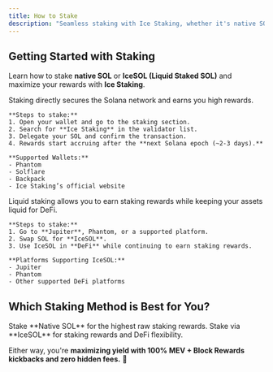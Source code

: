 ```yaml
---
title: How to Stake
description: "Seamless staking with Ice Staking, whether it's native SOL or IceSOL (Liquid Staked SOL)."
---
```



## Getting Started with Staking

Learn how to stake **native SOL** or **IceSOL (Liquid Staked SOL)** and maximize your rewards with **Ice Staking**.

<AccordionGroup>
  <Accordion icon="lock" title="Stake Native SOL">
    Staking directly secures the Solana network and earns you high rewards.
    
    **Steps to stake:**
    1. Open your wallet and go to the staking section.
    2. Search for **Ice Staking** in the validator list.
    3. Delegate your SOL and confirm the transaction.
    4. Rewards start accruing after the **next Solana epoch (~2-3 days).**
    
    **Supported Wallets:**
    - Phantom
    - Solflare
    - Backpack
    - Ice Staking’s official website
  </Accordion>
  
  <Accordion icon="fire" title="Stake via IceSOL (Liquid Staking Token)">
    Liquid staking allows you to earn staking rewards while keeping your assets liquid for DeFi.
    
    **Steps to stake:**
    1. Go to **Jupiter**, Phantom, or a supported platform.
    2. Swap SOL for **IceSOL**.
    3. Use IceSOL in **DeFi** while continuing to earn staking rewards.
    
    **Platforms Supporting IceSOL:**
    - Jupiter
    - Phantom
    - Other supported DeFi platforms
  </Accordion>
</AccordionGroup>

## **Which Staking Method is Best for You?**

<CardGroup>
  <Card title="Maximize Rewards" icon="trophy" href="#">
    Stake **Native SOL** for the highest raw staking rewards.
  </Card>
  <Card title="Maintain Liquidity" icon="water" href="#">
    Stake via **IceSOL** for staking rewards and DeFi flexibility.
  </Card>
</CardGroup>

Either way, you're **maximizing yield with 100% MEV + Block Rewards kickbacks and zero hidden fees.** 🚀